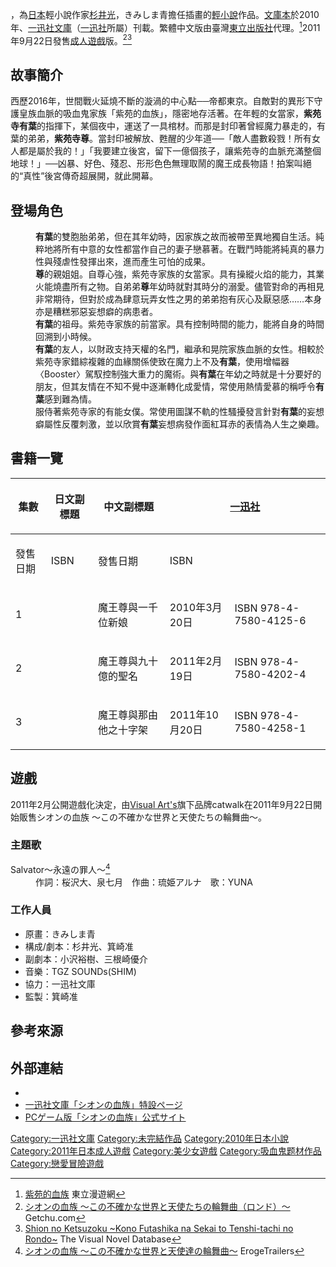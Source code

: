 {{Infobox animanga/Headerofja
|標題= 紫苑的血族
|圖像= シオンの血族.jpg
|尺寸= 280px
|說明= 《紫苑的血族》第1本輕小說封面
|日文名稱= シオンの血族
|英文名稱= 
|假名= しおんのけつぞく
|羅馬字= Shion no Ketsuzoku
|類型= 奇幻
}}
{{Infobox animanga/name
|作品原名= 
|官方譯名= 
|正式譯名= {{flagicon|ROC}} {{flagicon|HK}} 紫苑的血族
|常用譯名= 
}}
{{Infobox animanga/Novel
|輕小說= 是
|標題= 
|作者= [[杉井光|杉井光]]
|插圖= きみしま青
|出版社= {{flagicon|Japan}} [[一迅社|一迅社]]<br />{{flagicon|ROC}} {{flagicon|HK}} [[東立出版社|東立出版社]]
|其他出版社= 
|連載雜誌= 
|label= {{flagicon|Japan}} [[一迅社文庫|一迅社文庫]]<br />{{flagicon|ROC}} 輕小說
|網路= 
|發售日= 2010年3月20日－
|開始= 
|結束=
|冊數= 3
|話數= 
|其他= 
|版權=
}}
{{Infobox animanga/Game
|標題= 
|類型= [[戀愛冒險|戀愛冒險]]
|使用平台= Windows XP/Vista/7
|遊戲引擎= 
|開發團隊= catwalk
|代理商= catwalk
|製作人= 
|監製= 箕崎准
|腳本= 杉井光、箕崎准
|人物設定= きみしま青
|音樂= TGZ SOUNDs(SHIM)
|遊戲人數= 1
|發售日= 2011年9月22日
|對象年齡= 18禁
|結局數= 
}}
{{Infobox animanga/Footerofja}}
{{日本作品|紫苑的血族|シオンの血族}}，為[[日本|日本]]輕小說作家[[杉井光|杉井光]]，きみしま青擔任插畫的[[輕小說|輕小說]]作品。[[文庫本|文庫本]]於2010年、[[一迅社文庫|一迅社文庫]]（[[一迅社|一迅社]]所屬）刊載。繁體中文版由臺灣[[東立出版社|東立出版社]]代理。<ref>[http://www.tongli.com.tw/BooksList.aspx?B=NU0004 紫苑的血族] {{webarchive|url=https://web.archive.org/web/20160304093739/http://www.tongli.com.tw/BooksList.aspx?B=NU0004 |date=2016-03-04 }}東立漫遊網{{zh-tw}}</ref>2011年9月22日發售[[日本成人遊戲|成人遊戲]]版。<ref>[http://www.getchu.com/soft.phtml?id=710947 シオンの血族 ～この不確かな世界と天使たちの輪舞曲（ロンド）～] {{Wayback|url=http://www.getchu.com/soft.phtml?id=710947 |date=20161104141415 }}Getchu.com{{ja}}</ref><ref>[https://vndb.org/v7081 Shion no Ketsuzoku ~Kono Futashika na Sekai to Tenshi-tachi no Rondo~] {{Wayback|url=https://vndb.org/v7081 |date=20161209033757 }}The Visual Novel Database{{en}}</ref>

== 故事簡介 ==
西歷2016年，世間戰火延燒不斷的漩渦的中心點──帝都東京。自敵對的異形下守護皇族血脈的吸血鬼家族「紫苑的血族」，隱密地存活著。在年輕的女當家，'''紫苑寺有葉'''的指揮下，某個夜中，運送了一具棺材。而那是封印著曾經魔力暴走的，有葉的弟弟，'''紫苑寺尊'''。當封印被解放、甦醒的少年道──「敵人盡數殺戮！所有女人都是屬於我的！」「我要建立後宮，留下一億個孩子，讓紫苑寺的血脈充滿整個地球！」──凶暴、好色、殘忍、形形色色無理取鬧的魔王成長物語！拍案叫絕的“真性”後宮傳奇超展開，就此開幕。

== 登場角色 ==
; {{nihongo|紫苑寺尊|紫苑寺 尊（しおんじ ミコト）}}
: '''有葉'''的雙胞胎弟弟，但在其年幼時，因家族之故而被帶至異地獨自生活。純粹地將所有中意的女性都當作自己的妻子戀慕著。在戰鬥時能將純真的暴力性與殘虐性發揮出來，進而產生可怕的成果。
; {{nihongo|紫苑寺有葉|紫苑寺 有葉（しおんじ ありは）|CV：田中美智}}
: '''尊'''的親姐姐。自尊心強，紫苑寺家族的女當家。具有操縱火焰的能力，其業火能燒盡所有之物。自弟弟'''尊'''年幼時就對其時分的溺愛。儘管對命的再相見非常期待，但對於成為肆意玩弄女性之男的弟弟抱有灰心及厭惡感……本身亦是糟糕邪惡妄想癖的病患者。
; {{nihongo|紫苑寺初音|紫苑寺 初音（しおんじ ミク）|CV：[[理多|理多]]}}
: '''有葉'''的祖母。紫苑寺家族的前當家。具有控制時間的能力，能將自身的時間回溯到小時候。
; {{nihongo|和晃院靜佳|和晃院 靜佳（わこういん しずか）| CV：天天}}
: '''有葉'''的友人，以財政支持天權的名門，繼承和晃院家族血脈的女性。相較於紫苑寺家錯綜複雜的血緣關係使致在魔力上不及'''有葉'''，使用增幅器〈Booster〉駕馭控制強大重力的魔術。與'''有葉'''在年幼之時就是十分要好的朋友，但其友情在不知不覺中逐漸轉化成愛情，常使用熱情愛慕的稱呼令'''有葉'''感到難為情。
; {{nihongo|索菲亞|ソフィア|CV：[[民安友繪|民安友繪]]}}
: 
; {{nihongo|諾維姆|ノウェム|CV：[[涼森ちさと|涼森ちさと]]}}
: 
; {{nihongo|藤堂 冬子|とうどう ふゆこ|CV：カンザキカナリ}}
: 服侍著紫苑寺家的有能女僕。常使用圖謀不軌的性騷擾發言針對'''有葉'''的妄想癖屬性反覆刺激，並以欣賞'''有葉'''妄想病發作面紅耳赤的表情為人生之樂趣。

== 書籍一覽 ==
{| class=wikitable style="margin:auto; font-size:small;"
!rowspan="2"|集數
!rowspan="2"|日文副標題
!rowspan="2"|中文副標題
!colspan="2"|{{flagicon|JPN}} [[一迅社|一迅社]]
!colspan="2"|{{flagicon|ROC}} {{flagicon|HK}} [[東立出版社|東立出版社]]
|-
!發售日期!!ISBN!!發售日期!!ISBN
|-
! 1
| {{lang|ja|魔王ミコトと千の花嫁}}
| 魔王尊與一千位新娘
| 2010年3月20日
| ISBN 978-4-7580-4125-6
| 2011年7月28日
| ISBN 978-986-10-8060-4
|-
! 2
| {{lang|ja|魔王ミコトと九十億の御名}}
| 魔王尊與九十億的聖名
| 2011年2月19日
| ISBN 978-4-7580-4202-4
| 2011年11月3日
| ISBN 978-986-10-8915-7
|-
! 3
| {{lang|ja|魔王ミコトと那由他の十字架}}
| 魔王尊與那由他之十字架
| 2011年10月20日
| ISBN 978-4-7580-4258-1
| 2012年9月6日
| ISBN 978-986-317-837-8
|}

==遊戲==
2011年2月公開遊戲化決定，由[[Visual_Art's|Visual Art's]]旗下品牌catwalk在2011年9月22日開始販售シオンの血族 ～この不確かな世界と天使たちの輪舞曲～。
===主題歌===
;Salvator～永遠の罪人～<ref>[http://erogetrailers.com/soft/7739 シオンの血族 ～この不確かな世界と天使達の輪舞曲～] {{Wayback|url=http://erogetrailers.com/soft/7739 |date=20170617042004 }}ErogeTrailers{{ja}}</ref>
:作詞：桜沢大、泉七月　作曲：琉姫アルナ　歌：YUNA

===工作人員===
*原畫：きみしま青
*構成/劇本：杉井光、箕崎准
*副劇本：小沢裕樹、三根崎優介
*音樂：TGZ SOUNDs(SHIM)
*協力：一迅社文庫
*監製：箕崎准

==參考來源==
<references />

==外部連結==
*[https://web.archive.org/web/20130830050959/http://www.d3.dion.ne.jp/~hikaru_s/nvs/ {{lang|ja|杉井光・公式サイト NEET TEEN}}]{{ja}}
*[http://www.ichijinsha.co.jp/novel/special/shion/ 一迅社文庫「シオンの血族」特設ページ] {{Wayback|url=http://www.ichijinsha.co.jp/novel/special/shion/ |date=20140327200808 }}{{ja}}
*[http://catwalk.product.co.jp/products/sion/ PCゲーム版「シオンの血族」公式サイト] {{Wayback|url=http://catwalk.product.co.jp/products/sion/ |date=20160310203633 }}{{ja}}

{{DEFAULTSORT:Shion no Ketsuzoku}}

[[Category:一迅社文庫|Category:一迅社文庫]]
[[Category:未完結作品|Category:未完結作品]]
[[Category:2010年日本小說|Category:2010年日本小說]]
[[Category:2011年日本成人遊戲|Category:2011年日本成人遊戲]]
[[Category:美少女遊戲|Category:美少女遊戲]]
[[Category:吸血鬼题材作品|Category:吸血鬼题材作品]]
[[Category:戀愛冒險遊戲|Category:戀愛冒險遊戲]]